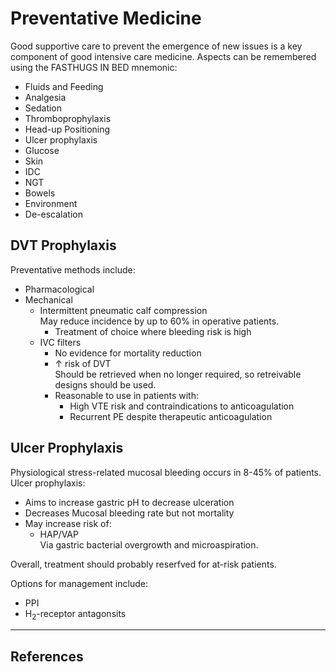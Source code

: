 # Preventative Medicine

Good supportive care to prevent the emergence of new issues is a key component of good intensive care medicine. Aspects can be remembered using the FASTHUGS IN BED mnemonic:

* Fluids and Feeding
* Analgesia
* Sedation
* Thromboprophylaxis
* Head-up Positioning
* Ulcer prophylaxis
* Glucose
* Skin
* IDC
* NGT
* Bowels
* Environment
* De-escalation


## DVT Prophylaxis

Preventative methods include:

* Pharmacological
* Mechanical
	* Intermittent pneumatic calf compression  
	May reduce incidence by up to 60% in operative patients.
		* Treatment of choice where bleeding risk is high
	* IVC filters
		* No evidence for mortality reduction
		* ↑ risk of DVT  
		Should be retrieved when no longer required, so retreivable designs should be used.
		* Reasonable to use in patients with:
			* High VTE risk and contraindications to anticoagulation
			* Recurrent PE despite therapeutic anticoagulation	


## Ulcer Prophylaxis

Physiological stress-related mucosal bleeding occurs in 8-45% of patients. Ulcer prophylaxis:

* Aims to increase gastric pH to decrease ulceration
* Decreases Mucosal bleeding rate but not mortality
* May increase risk of:
	* HAP/VAP\
	Via gastric bacterial overgrowth and microaspiration.


Overall, treatment should probably reserfved for at-risk patients.

Options for management include:

* PPI
* H~2~-receptor antagonsits	

---

## References